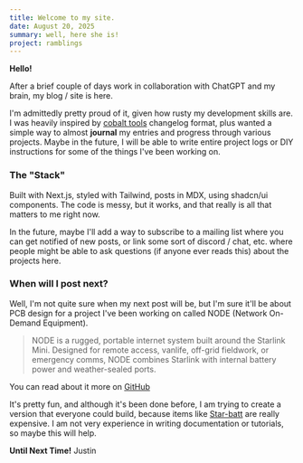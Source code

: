 ```yaml
---
title: Welcome to my site.
date: August 20, 2025
summary: well, here she is!
project: ramblings
---
```


**Hello!**

After a brief couple of days work in collaboration with ChatGPT and my brain, my blog / site is here.

I'm admittedly pretty proud of it, given how rusty my development skills are. I was heavily inspired by [cobalt tools](https://cobalt.tools) changelog format, plus wanted a simple way to almost **journal** my entries and progress through various projects. Maybe in the future, I will be able to write entire project logs or DIY instructions for some of the things I've been working on.

### The "Stack"
Built with Next.js, styled with Tailwind, posts in MDX, using shadcn/ui components. The code is messy, but it works, and that really is all that matters to me right now. 

In the future, maybe I'll add a way to subscribe to a mailing list where you can get notified of new posts, or link some sort of discord / chat, etc. where people might be able to ask questions (if anyone ever reads this) about the projects here.

### When will I post next?
Well, I'm not quite sure when my next post will be, but I'm sure it'll be about PCB design for a project I've been working on called NODE (Network On-Demand Equipment).

> NODE is a rugged, portable internet system built around the Starlink Mini. Designed for remote access, vanlife, off-grid fieldwork, or emergency comms, NODE combines Starlink with internal battery power and weather-sealed ports.

You can read about it more on [GitHub](https://github.com/justinlevinedotme/node)

It's pretty fun, and although it's been done before, I am trying to create a version that everyone could build, because items like [Star-batt](https://star-batt.com/) are really expensive. I am not very experience in writing documentation or tutorials, so maybe this will help.

**Until Next Time!**
Justin